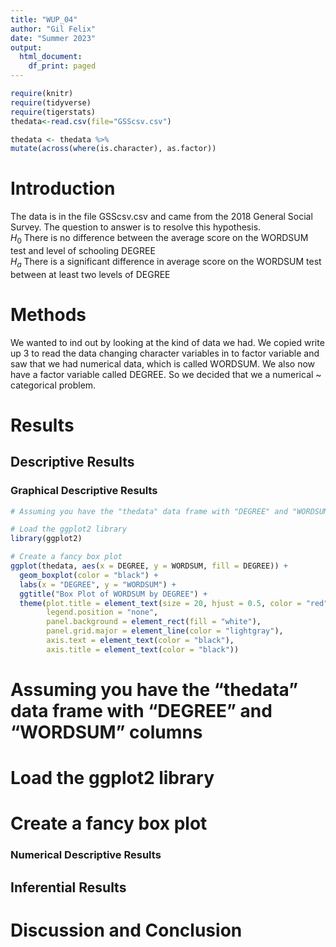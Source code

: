 ```yaml
---
title: "WUP_04"
author: "Gil Felix"
date: "Summer 2023"
output:
  html_document:
    df_print: paged
---
```


```r
require(knitr)
require(tidyverse)
require(tigerstats)
thedata<-read.csv(file="GSScsv.csv")

```

```r
thedata <- thedata %>%
mutate(across(where(is.character), as.factor))
```

# Introduction

<!--In this section you explain what you are trying to show.  Where did the data come from?  What is the research or other question you are trying to answer?!-->

The data is in the file GSScsv.csv and came from the 2018 General Social Survey.  The question to answer is to resolve this hypothesis.  
$H_0$ There is no difference between the average score on the WORDSUM test and level of schooling DEGREE  
$H_a$ There is a significant difference in average score on the WORDSUM test between at least two levels of DEGREE  

# Methods

<!--Mention that you intend to use chatGPT to the greatest extent possible. Give credit to chatGPT when you use it to create code in your report. Decide on your methods:  use "variable analysis" or other appropriate descriptors.  Make sure to choose at least one graphical method and at least one numerical method.!-->

We wanted to ind out by looking at the kind of data we had. We copied write up 3 to read the data changing character variables in to factor variable and saw that we had numerical data, which is called WORDSUM. We also now have a factor variable called DEGREE. So we decided that we a numerical ~ categorical problem.

# Results

<!--Divide this section into two sub-sections:  One for your descriptive  results and one for your inferential results.!-->

## Descriptive Results


### Graphical Descriptive Results

<!--Graphical results here.  Make sure to show your code.  Provide appropriate labels for axes, giving units if possible, and provide a good title for the graph, too.  Use the graphical results to describe the patterns if any that exist in the data as focused toward the research question!-->

```r
# Assuming you have the "thedata" data frame with "DEGREE" and "WORDSUM" columns

# Load the ggplot2 library
library(ggplot2)

# Create a fancy box plot
ggplot(thedata, aes(x = DEGREE, y = WORDSUM, fill = DEGREE)) +
  geom_boxplot(color = "black") +
  labs(x = "DEGREE", y = "WORDSUM") +
  ggtitle("Box Plot of WORDSUM by DEGREE") +
  theme(plot.title = element_text(size = 20, hjust = 0.5, color = "red"),
        legend.position = "none",
        panel.background = element_rect(fill = "white"),
        panel.grid.major = element_line(color = "lightgray"),
        axis.text = element_text(color = "black"),
        axis.title = element_text(color = "black"))

```


# Assuming you have the "thedata" data frame with "DEGREE" and "WORDSUM" columns


# Load the ggplot2 library


# Create a fancy box plot

<!--Graphical results here.  Make sure to show your code.  Provide appropriate labels for axes, giving units if possible, and provide a good title for the graph, too.  Use the graphical results to describe the patterns if any that exist in the data as focused toward the research question!-->

### Numerical Descriptive Results

<!--Numerical results go here. Use the numerical results to describe the patterns if any that exist in the data as focused toward the research question!-->

## Inferential Results

<!--State hypothesis clearly.  Make sure your discussion of the inferential test covers all the aspects that the test output produces, such as test statistic, p-value etc.  Make a decision about the null hypothesis, explain the assumptions on which the selected test/procedure was based, and why the chosen procedure satisfys the assumptions and is appropriate to answer the research question!-->


# Discussion and Conclusion

<!--Discussion and conclusion here.  If you found a relationship be sure to consider whether the relationship occurs because one of the variavbles causes the other, or whether they perhasps are related for some other reason.  Watch the chapter 6 videos from the GeorgeTown videos collection.!-->
